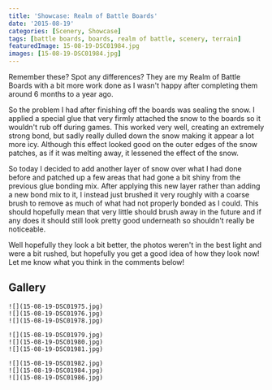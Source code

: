 ```yaml
---
title: 'Showcase: Realm of Battle Boards'
date: '2015-08-19'
categories: [Scenery, Showcase]
tags: [battle boards, boards, realm of battle, scenery, terrain]
featuredImage: 15-08-19-DSC01984.jpg
images: [15-08-19-DSC01984.jpg]
---
```


Remember these? Spot any differences? They are my Realm of Battle Boards with a bit more work done as I wasn't happy after completing them around 6 months to a year ago.

So the problem I had after finishing off the boards was sealing the snow. I applied a special glue that very firmly attached the snow to the boards so it wouldn't rub off during games. This worked very well, creating an extremely strong bond, but sadly really dulled down the snow making it appear a lot more icy. Although this effect looked good on the outer edges of the snow patches, as if it was melting away, it lessened the effect of the snow.

So today I decided to add another layer of snow over what I had done before and patched up a few areas that had gone a bit shiny from the previous glue bonding mix. After applying this new layer rather than adding a new bond mix to it, I instead just brushed it very roughly with a coarse brush to remove as much of what had not properly bonded as I could. This should hopefully mean that very little should brush away in the future and if any does it should still look pretty good underneath so shouldn't really be noticeable.

Well hopefully they look a bit better, the photos weren't in the best light and were a bit rushed, but hopefully you get a good idea of how they look now! Let me know what you think in the comments below!

## Gallery

```grid|3
![](15-08-19-DSC01975.jpg)
![](15-08-19-DSC01976.jpg)
![](15-08-19-DSC01978.jpg)
```

```grid|3
![](15-08-19-DSC01979.jpg)
![](15-08-19-DSC01980.jpg)
![](15-08-19-DSC01981.jpg)
```

```grid|3
![](15-08-19-DSC01982.jpg)
![](15-08-19-DSC01984.jpg)
![](15-08-19-DSC01986.jpg)
```
